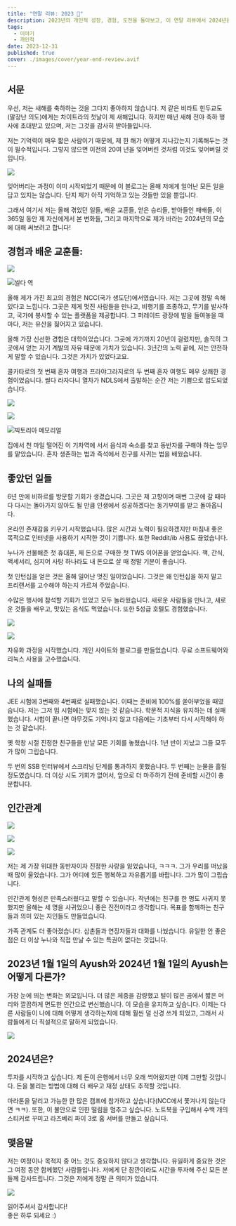 ```yaml
---
title: "연말 리뷰: 2023 📅"
description: 2023년의 개인적 성장, 경험, 도전을 돌아보고, 이 연말 리뷰에서 2024년을 위한 목표를 작성합니다
tags:
  - 이야기
  - 개인적
date: 2023-12-31
published: true
cover: ./images/cover/year-end-review.avif
---
```


## 서문

우선, 저는 새해를 축하하는 것을 그다지 좋아하지 않습니다. 저 같은 비라트 힌두교도(말장난 의도)에게는 차이트라의 첫날이 제 새해입니다. 하지만 매년 새해 전야 축하 행사에 초대받고 있으며, 저는 그것을 감사히 받아들입니다.

저는 기억력이 매우 짧은 사람이기 때문에, 제 한 해가 어떻게 지나갔는지 기록해두는 것이 필수적입니다. 그렇지 않으면 이전의 20여 년을 잊어버린 것처럼 이것도 잊어버릴 것입니다.

![](https://blog-eight-hazel-65.vercel.app/Images/blog/pxfuel.png)

잊어버리는 과정이 이미 시작되었기 때문에 이 블로그는 올해 저에게 일어난 모든 일을 담고 있지는 않습니다. 단지 제가 아직 기억하고 있는 것들만 있을 뿐입니다.

그래서 여기서 저는 올해 겪었던 일들, 배운 교훈들, 얻은 승리들, 받아들인 패배들, 이 365일 동안 제 자신에게서 본 변화들, 그리고 마지막으로 제가 바라는 2024년의 모습에 대해 써보려고 합니다!

## **경험과 배운 교훈들:**

![](https://blog-eight-hazel-65.vercel.app/Images/blog/ncc-nameplate.jpeg)

![씰다 역](https://blog-eight-hazel-65.vercel.app/Images/blog/train.jpg)

올해 제가 가진 최고의 경험은 NCC(국가 생도단)에서였습니다. 저는 그곳에 정말 속해 있다고 느낍니다. 그곳은 제게 멋진 사람들을 만나고, 비행기를 조종하고, 무기를 발사하고, 국가에 봉사할 수 있는 플랫폼을 제공합니다. 그 퍼레이드 광장에 발을 들여놓을 때마다, 저는 유산을 짊어지고 있습니다.

올해 가장 신선한 경험은 대학이었습니다. 그곳에 가기까지 20년이 걸렸지만, 솔직히 그곳에서 얻는 자기 계발의 자유 때문에 가치가 있습니다. 3년간의 노력 끝에, 저는 안전하게 말할 수 있습니다. 그것은 가치가 있었다고요.

콜카타로의 첫 번째 혼자 여행과 프라야그라지로의 두 번째 혼자 여행도 매우 상쾌한 경험이었습니다. 씰다 라자다니 열차가 NDLS에서 출발하는 순간 저는 기쁨으로 압도되었습니다.

![](https://blog-eight-hazel-65.vercel.app/Images/blog/sealdah-station.jpg)

![](https://blog-eight-hazel-65.vercel.app/Images/blog/victoria-memorial.jpg)

![빅토리아 메모리얼](https://blog-eight-hazel-65.vercel.app/Images/blog/kolkata-bus.jpg)

집에서 천 마일 떨어진 이 기차역에 서서 음식과 숙소를 찾고 동반자를 구해야 하는 임무를 맡았습니다. 혼자 생존하는 법과 즉석에서 친구를 사귀는 법을 배웠습니다.

## **좋았던 일들**

6년 만에 비하르를 방문할 기회가 생겼습니다. 그곳은 제 고향이며 매번 그곳에 갈 때마다 다시는 돌아가지 않아도 될 만큼 인생에서 성공하겠다는 동기부여를 받고 돌아옵니다.

온라인 존재감을 키우기 시작했습니다. 많은 시간과 노력이 필요하겠지만 마침내 좋은 목적으로 인터넷을 사용하기 시작한 것이 기쁩니다. 또한 Reddit/ib 사용도 끊었습니다.

누나가 선물해준 첫 휴대폰, 제 돈으로 구매한 첫 TWS 이어폰을 얻었습니다. 책, 간식, 액세서리, 심지어 사탕 하나라도 내 돈으로 살 때 정말 기분이 좋습니다.

첫 인턴십을 얻은 것은 올해 일어난 멋진 일이었습니다. 그것은 왜 인턴십을 하지 말고 프리랜서를 고수해야 하는지 가르쳐 주었습니다.

수많은 행사에 참석할 기회가 있었고 모두 놀라웠습니다. 새로운 사람들을 만나고, 새로운 것들을 배우고, 맛있는 음식도 먹었습니다. 또한 5성급 호텔도 경험했습니다.

![](https://blog-eight-hazel-65.vercel.app/Images/blog/Screenshot_20230212_030327.png)

![](https://blog-eight-hazel-65.vercel.app/Images/blog/Screenshot_20230411_151521.png)

자유화 과정을 시작했습니다. 개인 사이트와 블로그를 만들었습니다. 무료 소프트웨어와 리눅스 사용을 고수했습니다.

## **나의 실패들**

JEE 시험에 3번째와 4번째로 실패했습니다. 이때는 준비에 100%를 쏟아부었을 때였습니다. 저는 그저 밈 시험에는 맞지 않는 것 같습니다. 학문적 지식을 유지하는 데 실패했습니다. 시험이 끝나면 아무것도 기억나지 않고 다음에는 기초부터 다시 시작해야 하는 것 같습니다.

옛 학창 시절 진정한 친구들을 만날 모든 기회를 놓쳤습니다. 1년 반이 지났고 그들 모두가 많이 그립습니다.

두 번의 SSB 인터뷰에서 스크리닝 단계를 통과하지 못했습니다. 두 번째는 눈물을 흘릴 정도였습니다. 더 이상 시도 기회가 없어서, 앞으로 더 마주하기 전에 준비할 시간이 충분합니다.

## **인간관계**

![](https://blog-eight-hazel-65.vercel.app/Images/blog/parrot1.jpg)

![](https://blog-eight-hazel-65.vercel.app/Images/blog/parrot2.jpg)

![](https://blog-eight-hazel-65.vercel.app/Images/blog/parrot3.jpg)

저는 제 가장 위대한 동반자이자 진정한 사랑을 잃었습니다, ㅋㅋㅋ. 그가 우리를 떠났을 때 많이 울었습니다. 그가 어디에 있든 행복하고 자유롭기를 바랍니다. 그가 많이 그립습니다.

인간관계 형성은 만족스러웠다고 말할 수 있습니다. 작년에는 친구를 한 명도 사귀지 못했지만 올해는 세 명을 사귀었으니 좋은 진전이라고 생각합니다. 목표를 함께하는 친구들과 의미 있는 지인들도 만들었습니다.

가족 관계도 더 좋아졌습니다. 삼촌들과 연장자들과 대화를 나눴습니다. 유일한 안 좋은 점은 더 이상 누나와 직접 만날 수 있는 특권이 없다는 것입니다.

## **2023년 1월 1일의 Ayush와 2024년 1월 1일의 Ayush는 어떻게 다른가?**

가장 눈에 띄는 변화는 외모입니다. 더 많은 체중을 감량했고 털이 많은 곰에서 짧은 머리와 깔끔하게 면도한 인간으로 변신했습니다. 이 모습을 유지하고 싶습니다. 이제는 다른 사람들이 나에 대해 어떻게 생각하는지에 대해 훨씬 덜 신경 쓰게 되었고, 그래서 사람들에게 더 직설적으로 말하게 되었습니다.

![](https://blog-eight-hazel-65.vercel.app/Images/blog/2ggu6ki638f41.jpg)

## 2024년은?

투자를 시작하고 싶습니다. 제 돈이 은행에서 너무 오래 썩어왔지만 이제 그만할 것입니다. 돈을 불리는 방법에 대해 더 배우고 재정 상태도 추적할 것입니다.

마라톤을 달리고 가능한 한 많은 캠프에 참가하고 싶습니다(NCC에서 쫓겨나지 않는다면 ㅋㅋ). 또한, 이 불안으로 인한 떨림을 멈추고 싶습니다. 노트북을 구입해서 수백 개의 스티커로 꾸미고 라즈베리 파이 3로 홈 서버를 만들고 싶습니다.

## **맺음말**

저는 여정이나 목적지 중 어느 것도 중요하지 않다고 생각합니다. 유일하게 중요한 것은 그 여정 동안 함께했던 사람들입니다. 저에게 단 잠깐이라도 시간을 투자해 주신 모든 분들께 감사드립니다. 그것은 저에게 정말 큰 의미가 있습니다.

![](https://blog-eight-hazel-65.vercel.app/Images/blog/pepe-hug.png)

읽어주셔서 감사합니다!  
좋은 하루 되세요 :)
